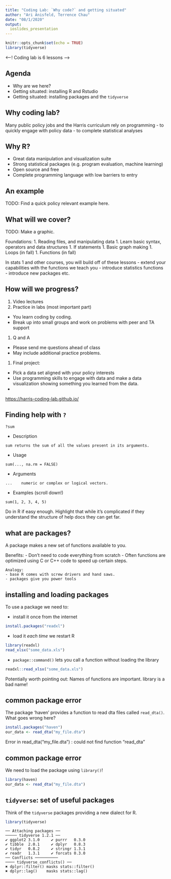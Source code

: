 ```yaml
---
title: "Coding Lab: `Why code?` and getting situated"
author: "Ari Anisfeld, Terrence Chau"
date: "08/1/2020"
output:
  ioslides_presentation
---
```


```r
knitr::opts_chunk$set(echo = TRUE)
library(tidyverse)
```

<--! Coding lab is 6 lessons -->

## Agenda

- Why are we here?
- Getting situated: installing R and Rstudio
- Getting situated: installing packages and the `tidyverse`

## Why coding lab?

Many public policy jobs and the Harris curriculum rely on programming
- to quickly engage with policy data
- to complete statistical analyses

## Why R? 

- Great data manipulation and visualization suite
- Strong statistical packages (e.g. program evaluation, machine learning)
- Open source and free
- Complete programming language with low barriers to entry

## An example

TODO: Find a quick policy relevant example here.


## What will we cover?

TODO: Make a graphic.

Foundations:
1. Reading files, and manipulating data
1. Learn basic syntax, operators and data structures
1. If statements
1. Basic graph making
1. Loops  (in fall)
1. Functions (in fall)

In stats 1 and other courses, you will build off of these lessons
- extend your capabilities with the functions we teach you
- introduce statistics functions
- introduce new packages etc.

## How will we progress?



1. Video lectures
1. Practice in labs (most important part)
  - You learn coding by coding.
  - Break up into small groups and work on problems with peer and TA support
1. Q and A
  - Please send me questions ahead of class
  - May include additional practice problems.
  
1. Final project:
  - Pick a data set aligned with your policy interests
  - Use programming skills to engage with data and make a data visualization 
     showing something you learned from the data.
  - 




[https://harris-coding-lab.github.io/](https://harris-coding-lab.github.io/)

## Finding help with `?`

```r
?sum
```

- Description

`sum returns the sum of all the values present in its arguments.`

- Usage 

`sum(..., na.rm = FALSE)`

- Arguments

`...	numeric or complex or logical vectors.`

- Examples (scroll down!)

`sum(1, 2, 3, 4, 5)`

<div class="notes">
Do in R if easy enough. Highlight that while it's complicated if they
understand the structure of help docs they can get far.
</div>


## what are packages?

A package makes a new set of functions available to you. 

Benefits:
- Don't need to code everything from scratch
- Often functions are optimized using C or C++ code to speed up certain steps.

```
Analogy:
- base R comes with screw drivers and hand saws.
- packages give you power tools
```




## installing and loading packages

To use a package we need to:

- install it once from the internet

```r
install.packages("readxl") 
```

- load it *each time* we restart R

```r
library(readxl)
read_xlsx("some_data.xls")
```

- `package::command()` lets you call a function without loading the library

```r
readxl::read_xlsx("some_data.xls")
```


<div class="notes">
Potentially worth pointing out: Names of functions are important. library is a bad name!
</div>


## common package error

The package 'haven' provides a function to read dta files called `read_dta()`.
What goes wrong here?
```r
install.packages("haven")
our_data <- read_dta("my_file.dta")
```
Error in read_dta("my_file.dta") : could not find function "read_dta"

## common package error
We need to load the package using `library()`!
```r
library(haven)
our_data <- read_dta("my_file.dta")
```


## `tidyverse`: set of useful packages

Think of the `tidyverse` packages providing a new dialect for R.

```r
library(tidyverse)
```

```
── Attaching packages ──
───── tidyverse 1.2.1 ──
✔ ggplot2 3.1.0     ✔ purrr   0.3.0
✔ tibble  2.0.1     ✔ dplyr   0.8.3
✔ tidyr   0.8.2     ✔ stringr 1.3.1
✔ readr   1.3.1     ✔ forcats 0.3.0
── Conflicts ──────────
──── tidyverse_conflicts() ──
✖ dplyr::filter() masks stats::filter()
✖ dplyr::lag()    masks stats::lag()
```